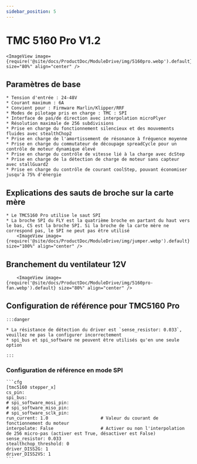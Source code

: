 ```yaml
---
sidebar_position: 5
---
```



# TMC 5160 Pro V1.2

    <ImageView image={require('@site/docs/ProductDoc/ModuleDrive/img/5160pro.webp').default} size="80%" align="center" />

## Paramètres de base

    * Tension d'entrée : 24-48V
    * Courant maximum : 6A
    * Convient pour : Firmware Marlin/Klipper/RRF
    * Modes de pilotage pris en charge : TMC : SPI
    * Interface de pas/de direction avec interpolation microPlyer
    * Résolution maximale de 256 subdivisions
    * Prise en charge du fonctionnement silencieux et des mouvements fluides avec stealthChop2
    * Prise en charge de l'amortissement de résonance à fréquence moyenne
    * Prise en charge du commutateur de découpage spreadCycle pour un contrôle de moteur dynamique élevé
    * Prise en charge du contrôle de vitesse lié à la charge avec dcStep
    * Prise en charge de la détection de charge de moteur sans capteur avec stallGuard2
    * Prise en charge du contrôle de courant coolStep, pouvant économiser jusqu'à 75% d'énergie

## Explications des sauts de broche sur la carte mère

    * Le TMC5160 Pro utilise le saut SPI
    * La broche SPI du FLY est la quatrième broche en partant du haut vers le bas, CS est la broche SPI. Si la broche de la carte mère ne correspond pas, le SPI ne peut pas être utilisé
        <ImageView image={require('@site/docs/ProductDoc/ModuleDrive/img/jumper.webp').default} size="100%" align="center" />

## Branchement du ventilateur 12V

        <ImageView image={require('@site/docs/ProductDoc/ModuleDrive/img/5160pro-fan.webp').default} size="80%" align="center" />


## Configuration de référence pour TMC5160 Pro

    :::danger

    * La résistance de détection du driver est `sense_resistor: 0.033`, veuillez ne pas la configurer incorrectement
    * spi_bus et spi_software ne peuvent être utilisés qu'en une seule option
    
    :::

### Configuration de référence en mode SPI

    ```cfg
    [tmc5160 stepper_x]
    cs_pin:
    spi_bus:
    # spi_software_mosi_pin:
    # spi_software_miso_pin:
    # spi_software_sclk_pin: 
    run_current: 1.0                    # Valeur du courant de fonctionnement du moteur
    interpolate: False                  # Activer ou non l'interpolation de 256 micro-pas (activer est True, désactiver est False)
    sense_resistor: 0.033
    stealthchop_threshold: 0
    driver_DISS2G: 1
    driver_DISS2VS: 1
    ```
